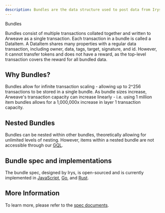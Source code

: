 ```yaml
---
description: Bundles are the data structure used to post data from Irys to Arweave.
---
```



<div className="flex flex-col mt-5">
	<div className="flex items-end">
		<div className="">
			<Heading level={1}>Bundles</Heading>
		</div>
	</div>
</div>

Bundles consist of multiple transactions collated together and written to Arweave as a single transaction. Each transaction in a bundle is called a DataItem. A DataItem shares many properties with a regular data transaction, including owner, data, tags, target, signature, and id. However, it cannot transfer tokens and does not have a reward, as the top-level transaction covers the reward for all bundled data.

## Why Bundles?

Bundles allow for infinite transaction scaling - allowing up to 2^256 transactions to be stored in a single bundle. As bundle sizes increase, Arweave's transaction capacity can increase linearly - i.e. using 1 million item bundles allows for a 1,000,000x increase in layer 1 transaction capacity.

## Nested Bundles

Bundles can be nested within other bundles, theoretically allowing for unlimited levels of nesting. However, items within a nested bundle are not accessible through our [GQL](/developer-docs/querying).

## Bundle spec and implementations

The bundle spec, designed by Irys, is open-sourced and is currently implemented in [JavaScript](https://github.com/Irys-xyz/arbundles), [Go](https://github.com/everFinance/goar), and [Rust](https://github.com/Irys-xyz/rust-sdk).

## More Information

To learn more, please refer to the <a target="_blank" className="underline decoration-blue-400 text-blue-400" href="https://github.com/ArweaveTeam/arweave-standards/blob/master/ans/ANS-104.md">spec documents</a>[]().
